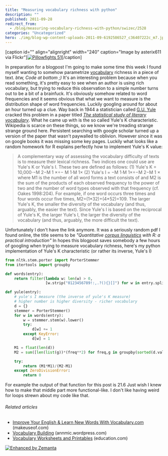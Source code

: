 ```yaml
---
title: "Measuring vocabulary richness with python"
description: ""
published: 2011-09-28
redirect_from:
  - /blog/measuring-vocabulary-richness-with-python/swizec/2528
categories: "Uncategorized"
hero: ./img/blog-wp-content-uploads-2011-09-6192586527_c36407222c_m7.jpg
---
```


\[caption id="" align="alignright" width="240" caption="Image by asterix611 via Flickr"][![Pillowfights 51](./img/blog-wp-content-uploads-2011-09-6192586527_c36407222c_m7.jpg "Pillowfights 51")](http://www.flickr.com/photos/28722563@N05/6192586527)\[/caption]

In preparation for a blogpost I'm going to make some time this week I found myself wanting to somehow parametrize [vocabulary](http://en.wikipedia.org/wiki/Vocabulary "Vocabulary") richness in a piece of text. _btw, Code at bottom ;)_ It's an interesting problem because when you read something, it's pretty easy to see when an author is using rich vocabulary, but trying to reduce this observation to a simple number turns out to be a bit of a brainfuck. It's obviously somehow related to word frequencies and it seems obvious that what we want to measure is the distribution shape of word frequencies. Luckily googling around for about an hour turned up a clue. Way back in 1944 a statistician called [G.U. Yule](http://en.wikipedia.org/wiki/Udny_Yule) cracked this problem in a paper titled _[The statistical study of literary vocabulary](http://scholar.google.si/scholar?q=The+statistical+study+of+literary+vocabulary+&hl=sl&btnG=Iskanje)_. What he came up with is the so called Yule's K characteristic. Wikipedia is scarce on these things, so we know we're treading strange strange ground here. Persistent searching with google scholar turned up a version of the paper that wasn't paywalled to oblivion. However since it was on google books it was missing some key pages. Luckily what looks like a random homework for R explains perfectly how to implement Yule's K value:

> A complementary way of assessing the vocabulary difficulty of texts is to measure their lexical richness. Two indices one could use are Yule's K or Yule's I. These two are defined as follows: (1) Yule's K = 10,000⋅M 2−M 1 ÷ M 1⋅M 1 (2) Yule's I = M 1⋅M 1÷M 2−M 1  where M1 is the number of all word forms a text consists of and M2 is the sum of the products of each observed frequency to the power of two and the number of word types observed with that frequency (cf. Oakes 1998:204). For example, if one word occurs three times and four words occur five times, M2=(1\*32)+(4\*52)=109. The larger Yule's K, the smaller the diversity of the vocabulary (and thus, arguably, the easier the text). Since Yule's I is based on the reciprocal of Yule's K, the larger Yule's I, the larger the diversity of the vocabulary (and thus, arguably, the more difficult the text).

Unfortunately I don't have the link anymore. It was a seriously random pdf I found online, the title seems to be _"Quantitative [corpus linguistics](http://en.wikipedia.org/wiki/Corpus_linguistics "Corpus linguistics") with R: a practical introduction"_ In hopes this blogpost saves somebody a few hours of googling when trying to measure vocabulary richness, here's my python implementation of Yule's K characteristic (or rather its inverse, Yule's I)

```python
from nltk.stem.porter import PorterStemmer
from itertools import groupby

def words(entry):
    return filter(lambda w: len(w) > 0,
                  [w.strip("0123456789!:,.?(){}[]") for w in entry.split()])

def yule(entry):
    # yule's I measure (the inverse of yule's K measure)
    # higher number is higher diversity - richer vocabulary
    d = {}
    stemmer = PorterStemmer()
    for w in words(entry):
        w = stemmer.stem(w).lower()
        try:
            d[w] += 1
        except KeyError:
            d[w] = 1

    M1 = float(len(d))
    M2 = sum([len(list(g))*(freq**2) for freq,g in groupby(sorted(d.values()))])

    try:
        return (M1*M1)/(M2-M1)
    except ZeroDivisionError:
        return 0
```

For example the output of that function for this post is 21.6 Just wish I knew how to make that middle part more functional-like. I don't like having weird for loops strewn about my code like that.

###### Related articles

- [Improve Your English & Learn New Words With Vocabulary.com](http://www.makeuseof.com/tag/improve-english-learn-words-vocabularycom/) (makeuseof.com)
- [Vocabulary Building](http://annmic.wordpress.com/2011/09/20/vocabulary-building/) (annmic.wordpress.com)
- [Vocabulary Worksheets and Printables](http://www.education.com/worksheets/vocabulary/) (education.com)

[![Enhanced by Zemanta](http://img.zemanta.com/zemified_e.png?x-id=6825c36b-0d62-4d69-a0eb-3b4d98c62cad)](http://www.zemanta.com/ "Enhanced by Zemanta")
